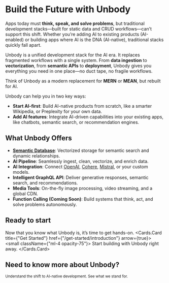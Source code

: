 
# Build the Future with Unbody

Apps today must **think, speak, and solve problems**, but traditional development stacks—built for static data and CRUD workflows—can’t support this shift. Whether you’re adding AI to existing products (AI-enabled) or building apps where AI is the DNA (AI-native), traditional stacks quickly fall apart.

Unbody is a unified development stack for the AI era. It replaces fragmented workflows with a single system. From **data ingestion** to **vectorization**, from **semantic APIs** to **deployment**, Unbody gives you everything you need in one place—no duct tape, no fragile workflows.

Think of Unbody as a modern replacement for **MERN** or **MEAN**, but rebuilt for AI.

Unbody can help you in two key ways:
- **Start AI-first**: Build AI-native products from scratch, like a smarter Wikipedia, or Preplexity for your own data.
- **Add AI features**: Integrate AI-driven capabilities into your existing apps, like chatbots, semantic search, or recommendation engines.

## What Unbody Offers
- **[Semantic Database](https://weaviate.io/)**: Vectorized storage for semantic search and dynamic relationships.
- **AI Pipeline**: Seamlessly ingest, clean, vectorize, and enrich data.
- **AI Integration**: Connect [OpenAI](https://openai.com/), [Cohere](https://cohere.com/), [Mistral](https://mistral.ai/), or your custom models.
- **Intelligent GraphQL API**: Deliver generative responses, semantic search, and recommendations.
- **Media Tools**: On-the-fly image processing, video streaming, and a global CDN.
- **Function Calling (Coming Soon)**: Build systems that think, act, and solve problems autonomously.

## Ready to start
Now that you know what Unbody is, it’s time to get hands-on.
<Cards>
    <Cards.Card title={"Get Started"}
                href={"/get-started/introduction"}
                arrow={true}>
        <small className={"ml-4 opacity-75"}>
            Start building with Unbody right away.
        </small>
    </Cards.Card>
</Cards>

## Need to know more about Unbody?
<Cards>
    <Cards.Card title={"Why Unbody?"}
                href={"/why"}
                arrow={true}>
        <small className={"ml-4 opacity-75"}>
            Understand the shift to AI-native development.
        </small>
    </Cards.Card>
    <Cards.Card title={"Manifesto"}
                href={"/manifesto"}
                arrow={true}>
        <small className={"ml-4 mr-4 opacity-75"}>
            See what we stand for.
        </small>
    </Cards.Card>
</Cards>
